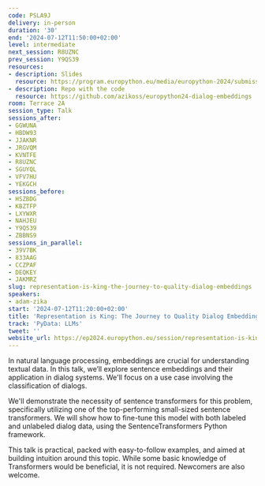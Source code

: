 ```yaml
---
code: PSLA9J
delivery: in-person
duration: '30'
end: '2024-07-12T11:50:00+02:00'
level: intermediate
next_session: R8UZNC
prev_session: Y9QS39
resources:
- description: Slides
  resource: https://program.europython.eu/media/europython-2024/submissions/PSLA9J/resources/EuroPython_24_The_Journey_To_Quality_Dialog_wwmgd58.pdf
- description: Repo with the code
  resource: https://github.com/azikoss/europython24-dialog-embeddings
room: Terrace 2A
session_type: Talk
sessions_after:
- GGWUNA
- HBDW93
- JJAKNR
- JRGVQM
- KVNTFE
- R8UZNC
- SGUYQL
- VFV7HU
- YEKGCH
sessions_before:
- HSZBDG
- KBZTFP
- LXYWXR
- NAHJEU
- Y9QS39
- ZBBNS9
sessions_in_parallel:
- 39V7BK
- 833AAG
- CCZPAF
- DEQKEY
- JAKMRZ
slug: representation-is-king-the-journey-to-quality-dialog-embeddings
speakers:
- adam-zika
start: '2024-07-12T11:20:00+02:00'
title: 'Representation is King: The Journey to Quality Dialog Embeddings'
track: 'PyData: LLMs'
tweet: ''
website_url: https://ep2024.europython.eu/session/representation-is-king-the-journey-to-quality-dialog-embeddings
---
```


In natural language processing, embeddings are crucial for understanding textual data. In this talk, we’ll explore sentence embeddings and their application in dialog systems. We'll focus on a use case involving the classification of dialogs.

We'll demonstrate the necessity of sentence transformers for this problem, specifically utilizing one of the top-performing small-sized sentence transformers. We will show how to fine-tune this model with both labeled and unlabeled dialog data, using the SentenceTransformers Python framework.

This talk is practical, packed with easy-to-follow examples, and aimed at building intuition around this topic. While some basic knowledge of Transformers would be beneficial, it is not required. Newcomers are also welcome.
